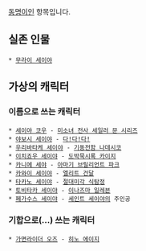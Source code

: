 [[동명이인]] 항목입니다.

== 실존 인물 ==
 * [[무라이 세이야]]
== 가상의 캐릭터 ==
=== 이름으로 쓰는 캐릭터 ===
 * [[세이야 코우]] - [[미소녀 전사 세일러 문 시리즈]]
 * [[야보시 세이야]] - [[다!다!다!]]
 * [[우리바타케 세이야]] - [[기동전함 나데시코]]
 * [[이치죠우 세이야]] - [[도박묵시록 카이지]]
 * [[카니에 세야]] - [[아마기 브릴리언트 파크]]
 * [[카와이 세이야]] - [[엘리트 건달]]
 * [[타카노 세이야]] - [[절대미각 식탐정]]
 * [[토비타카 세이야]] - [[이나즈마 일레븐]]
 * [[페가수스 세이야]] - [[세인트 세이야]]의 주인공
=== 기합으로(...) 쓰는 캐릭터 ===
 * [[가면라이더 오즈]] - [[히노 에이지]]
